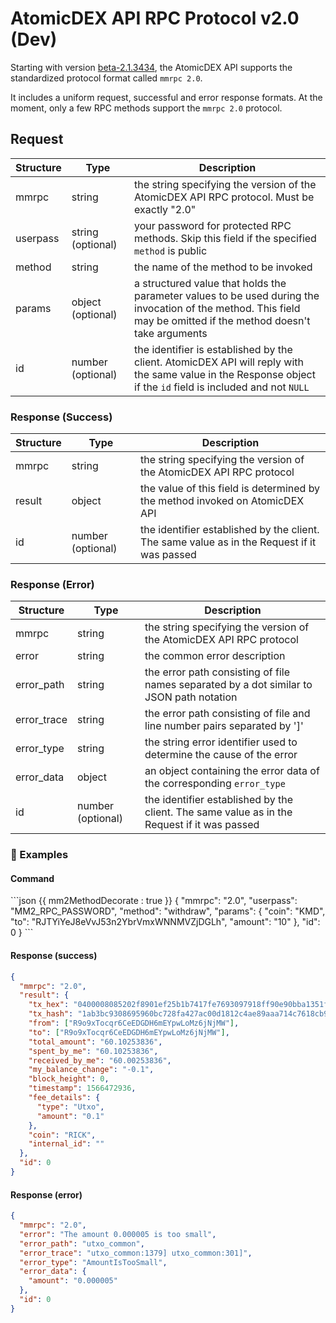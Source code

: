 # AtomicDEX API RPC Protocol v2.0 (Dev)

Starting with version [beta-2.1.3434](https://github.com/KomodoPlatform/atomicDEX-API/releases/tag/beta-2.1.3434), the AtomicDEX API supports the standardized protocol format called `mmrpc 2.0`.

It includes a uniform request, successful and error response formats. At the moment, only a few RPC methods support the `mmrpc 2.0` protocol.

## Request

| Structure | Type              | Description                                                                                                                                                       |
| --------- | ----------------- | ----------------------------------------------------------------------------------------------------------------------------------------------------------------- |
| mmrpc     | string            | the string specifying the version of the AtomicDEX API RPC protocol. Must be exactly "2.0"                                                                        |
| userpass  | string (optional) | your password for protected RPC methods. Skip this field if the specified `method` is public                                                                      |
| method    | string            | the name of the method to be invoked                                                                                                                              |
| params    | object (optional) | a structured value that holds the parameter values to be used during the invocation of the method. This field may be omitted if the method doesn't take arguments |
| id        | number (optional) | the identifier is established by the client. AtomicDEX API will reply with the same value in the Response object if the `id` field is included and not `NULL`     |

### Response (Success)

| Structure | Type              | Description                                                                                 |
| --------- | ----------------- | ------------------------------------------------------------------------------------------- |
| mmrpc     | string            | the string specifying the version of the AtomicDEX API RPC protocol                         |
| result    | object            | the value of this field is determined by the method invoked on AtomicDEX API                |
| id        | number (optional) | the identifier established by the client. The same value as in the Request if it was passed |

### Response (Error)

| Structure   | Type              | Description                                                                                 |
| ----------- | ----------------- | ------------------------------------------------------------------------------------------- |
| mmrpc       | string            | the string specifying the version of the AtomicDEX API RPC protocol                         |
| error       | string            | the common error description                                                                |
| error_path  | string            | the error path consisting of file names separated by a dot similar to JSON path notation    |
| error_trace | string            | the error path consisting of file and line number pairs separated by ']'                    |
| error_type  | string            | the string error identifier used to determine the cause of the error                        |
| error_data  | object            | an object containing the error data of the corresponding `error_type`                       |
| id          | number (optional) | the identifier established by the client. The same value as in the Request if it was passed |

### 📌 Examples

#### Command

<CodeGroup title="" tag="POST" label="withdraw">
```json {{ mm2MethodDecorate : true }}
{
  "mmrpc": "2.0",
  "userpass": "MM2_RPC_PASSWORD",
  "method": "withdraw",
  "params": {
    "coin": "KMD",
    "to": "RJTYiYeJ8eVvJ53n2YbrVmxWNNMVZjDGLh",
    "amount": "10"
  },
  "id": 0
}
```
</CodeGroup>


#### Response (success)

```json
{
  "mmrpc": "2.0",
  "result": {
    "tx_hex": "0400008085202f8901ef25b1b7417fe7693097918ff90e90bba1351fff1f3a24cb51a9b45c5636e57e010000006b483045022100b05c870fcd149513d07b156e150a22e3e47fab4bb4776b5c2c1b9fc034a80b8f022038b1bf5b6dad923e4fb1c96e2c7345765ff09984de12bbb40b999b88b628c0f9012102031d4256c4bc9f99ac88bf3dba21773132281f65f9bf23a59928bce08961e2f3ffffffff0200e1f505000000001976a91405aab5342166f8594baf17a7d9bef5d56744332788ac8cbaae5f010000001976a91405aab5342166f8594baf17a7d9bef5d56744332788ace87a5e5d000000000000000000000000000000",
    "tx_hash": "1ab3bc9308695960bc728fa427ac00d1812c4ae89aaa714c7618cb96d111be58",
    "from": ["R9o9xTocqr6CeEDGDH6mEYpwLoMz6jNjMW"],
    "to": ["R9o9xTocqr6CeEDGDH6mEYpwLoMz6jNjMW"],
    "total_amount": "60.10253836",
    "spent_by_me": "60.10253836",
    "received_by_me": "60.00253836",
    "my_balance_change": "-0.1",
    "block_height": 0,
    "timestamp": 1566472936,
    "fee_details": {
      "type": "Utxo",
      "amount": "0.1"
    },
    "coin": "RICK",
    "internal_id": ""
  },
  "id": 0
}
```

#### Response (error)

```json
{
  "mmrpc": "2.0",
  "error": "The amount 0.000005 is too small",
  "error_path": "utxo_common",
  "error_trace": "utxo_common:1379] utxo_common:301]",
  "error_type": "AmountIsTooSmall",
  "error_data": {
    "amount": "0.000005"
  },
  "id": 0
}
```
